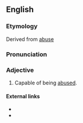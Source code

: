 ==English==

===Etymology===
Derived from [[abuse]]

===Pronunciation===
{{IPA|/əˈbjuːzəb(ə)l/}}

===Adjective===
{{en-adj}}

# Capable of being [[abuse]]d.

====External links====
* {{R:Webster 1913}}
* {{R:Century 1911}}